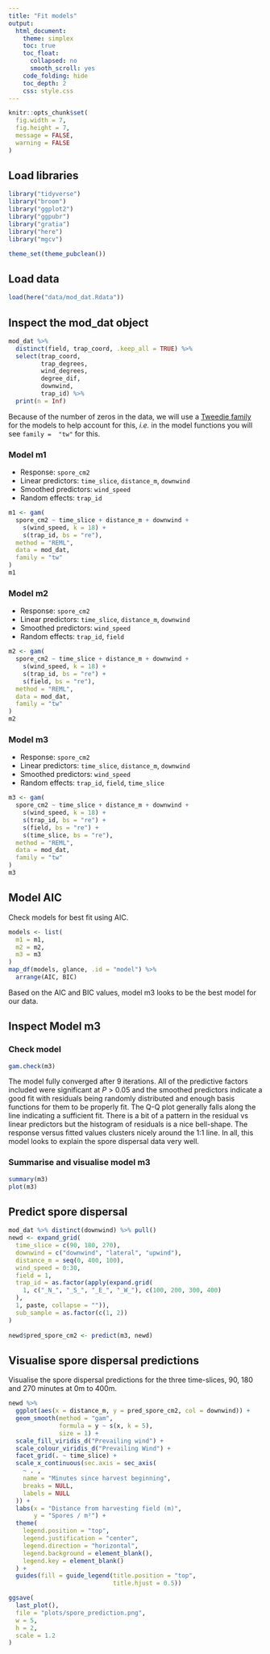 ```yaml
---
title: "Fit models"
output:
  html_document:
    theme: simplex
    toc: true
    toc_float:
      collapsed: no
      smooth_scroll: yes
    code_folding: hide
    toc_depth: 2
    css: style.css
---
```


```r
knitr::opts_chunk$set(
  fig.width = 7,
  fig.height = 7,
  message = FALSE,
  warning = FALSE
)
```

## Load libraries

```r
library("tidyverse")
library("broom")
library("ggplot2")
library("ggpubr")
library("gratia")
library("here")
library("mgcv")

theme_set(theme_pubclean())
```

## Load data

```r
load(here("data/mod_dat.Rdata"))
```

## Inspect the mod_dat object

```r
mod_dat %>%
  distinct(field, trap_coord, .keep_all = TRUE) %>%
  select(trap_coord,
         trap_degrees,
         wind_degrees,
         degree_dif,
         downwind,
         trap_id) %>%
  print(n = Inf)
```

Because of the number of zeros in the data, we will use a [Tweedie family](https://en.wikipedia.org/wiki/Tweedie_distribution) for the models to help account for this, _i.e._ in the model functions you will see `family =  "tw"` for this.

### Model m1

* Response: `spore_cm2`
* Linear predictors: `time_slice`, `distance_m`, `downwind`
* Smoothed predictors: `wind_speed`
* Random effects: `trap_id`

```r
m1 <- gam(
  spore_cm2 ~ time_slice + distance_m + downwind +
    s(wind_speed, k = 18) +
    s(trap_id, bs = "re"),
  method = "REML",
  data = mod_dat,
  family = "tw"
)
m1
```

### Model m2

* Response: `spore_cm2`
* Linear predictors: `time_slice`, `distance_m`, `downwind`
* Smoothed predictors: `wind_speed`
* Random effects: `trap_id`, `field`

```r
m2 <- gam(
  spore_cm2 ~ time_slice + distance_m + downwind +
    s(wind_speed, k = 18) +
    s(trap_id, bs = "re") +
    s(field, bs = "re"),
  method = "REML",
  data = mod_dat,
  family = "tw"
)
m2
```

### Model m3

* Response: `spore_cm2`
* Linear predictors: `time_slice`, `distance_m`, `downwind`
* Smoothed predictors: `wind_speed`
* Random effects: `trap_id`, `field`, `time_slice`

```r
m3 <- gam(
  spore_cm2 ~ time_slice + distance_m + downwind +
    s(wind_speed, k = 18) +
    s(trap_id, bs = "re") +
    s(field, bs = "re") +
    s(time_slice, bs = "re"),
  method = "REML",
  data = mod_dat,
  family = "tw"
)
m3
```

## Model AIC

Check models for best fit using AIC.

```r
models <- list(
  m1 = m1,
  m2 = m2,
  m3 = m3
)
map_df(models, glance, .id = "model") %>%
  arrange(AIC, BIC)
```

Based on the AIC and BIC values, model m3 looks to be the best model for our data.

## Inspect Model m3

### Check model

```r
gam.check(m3)
```

The model fully converged after 9 iterations.
All of the predictive factors included were significant at _P_ > 0.05 and the smoothed predictors indicate a good fit with residuals being randomly distributed and enough basis functions for them to be properly fit.
The Q-Q plot generally falls along the line indicating a sufficient fit.
There is a bit of a pattern in the residual vs linear predictors but the histogram of residuals is a nice bell-shape.
The response versus fitted values clusters nicely around the 1:1 line.
In all, this model looks to explain the spore dispersal data very well.

### Summarise and visualise model m3

```r
summary(m3)
plot(m3)
```

## Predict spore dispersal

```r
mod_dat %>% distinct(downwind) %>% pull()
newd <- expand_grid(
  time_slice = c(90, 180, 270),
  downwind = c("downwind", "lateral", "upwind"),
  distance_m = seq(0, 400, 100),
  wind_speed = 0:30,
  field = 1,
  trap_id = as.factor(apply(expand.grid(
    1, c("_N_", "_S_", "_E_", "_W_"), c(100, 200, 300, 400)
  ),
  1, paste, collapse = "")),
  sub_sample = as.factor(c(1, 2))
)
  
newd$pred_spore_cm2 <- predict(m3, newd)
```

## Visualise spore dispersal predictions

Visualise the spore dispersal predictions for the three time-slices, 90, 180 and 270 minutes at 0m to 400m.

```r
newd %>%
  ggplot(aes(x = distance_m, y = pred_spore_cm2, col = downwind)) +
  geom_smooth(method = "gam",
              formula = y ~ s(x, k = 5),
              size = 1) +
  scale_fill_viridis_d("Prevailing wind") +
  scale_colour_viridis_d("Prevailing Wind") +
  facet_grid(. ~ time_slice) +
  scale_x_continuous(sec.axis = sec_axis(
    ~ . ,
    name = "Minutes since harvest beginning",
    breaks = NULL,
    labels = NULL
  )) +
  labs(x = "Distance from harvesting field (m)",
       y = "Spores / m²") +
  theme(
    legend.position = "top",
    legend.justification = "center",
    legend.direction = "horizontal",
    legend.background = element_blank(),
    legend.key = element_blank()
  ) +
  guides(fill = guide_legend(title.position = "top",
                             title.hjust = 0.5))
```

```r
ggsave(
  last_plot(),
  file = "plots/spore_prediction.png",
  w = 5,
  h = 2,
  scale = 1.2
)
```
